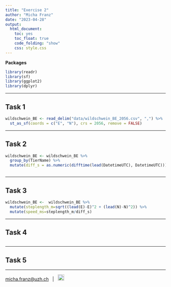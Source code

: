 ```yaml
---
title: "Exercise 2"
author: "Micha Franz"
date: "2023-04-28"
output: 
  html_document:
    toc: yes
    toc_float: true
    code_folding: "show"
    css: style.css
---
```


**Packages**

```r
library(readr)
library(sf)
library(ggplot2)
library(dplyr)
```

***

## Task 1
```r
wildschwein_BE <- read_delim("data/wildschwein_BE_2056.csv", ",") %>%
  st_as_sf(coords = c("E", "N"), crs = 2056, remove = FALSE)
```

***

## Task 2
```r
wildschwein_BE <- wildschwein_BE %>%
  group_by(TierName) %>%
  mutate(diff_s = as.numeric(difftime(lead(DatetimeUTC), DatetimeUTC)))
```


```r

```

***

## Task 3
```r
wildschwein_BE <-  wildschwein_BE %>%
  mutate(steplength_m=sqrt((lead(E)-E)^2 + (lead(N)-N)^2)) %>%
  mutate(speed_ms=steplength_m/diff_s)
```

***

## Task 4
```r

```

***

## Task 5

***

<p style="text-align:center">

<a href="mailto:micha.franz@uzh.ch">micha.franz\@uzh.ch</a>   \|   <a href="https://www.linkedin.com/in/micha-franz-2253a9136/" target="_blank"> <img src="https://cdn4.iconfinder.com/data/icons/social-messaging-ui-color-shapes-2-free/128/social-linkedin-square2-512.png" height="20px" width="20px"/> </a>

</p>
